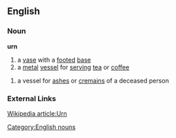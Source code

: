 ==English==
===Noun===
{{wikipedia}}
'''urn'''
#a [[vase]] with a [[footed]] [[base]]
#a [[metal]] [[vessel]] for [[serving]] [[tea]] or [[coffee]]
[[Category:English nouns]]
#a vessel for [[ash]]es or [[cremains]] of a deceased person
===External Links===
[http://en.wikipedia.org/wiki/Urn Wikipedia article:Urn]